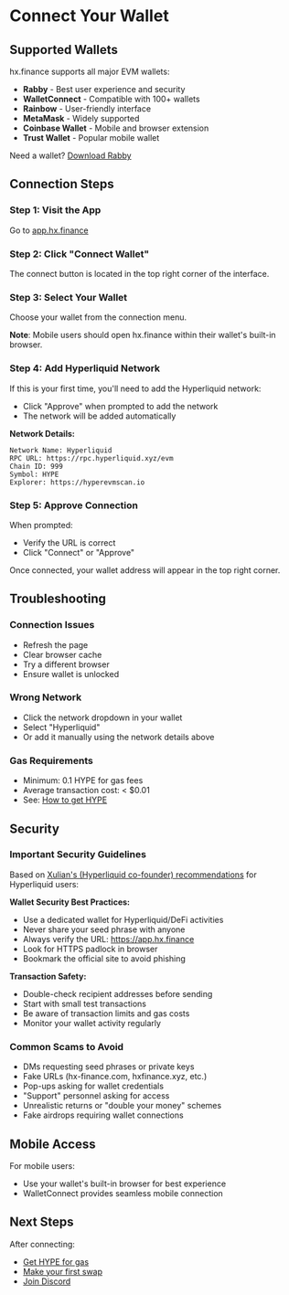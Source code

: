 # Connect Your Wallet

## Supported Wallets

hx.finance supports all major EVM wallets:

- **Rabby** - Best user experience and security
- **WalletConnect** - Compatible with 100+ wallets
- **Rainbow** - User-friendly interface
- **MetaMask** - Widely supported
- **Coinbase Wallet** - Mobile and browser extension
- **Trust Wallet** - Popular mobile wallet

Need a wallet? [Download Rabby](https://rabby.io)

## Connection Steps

### Step 1: Visit the App

Go to [app.hx.finance](https://app.hx.finance)

### Step 2: Click "Connect Wallet"

The connect button is located in the top right corner of the interface.

### Step 3: Select Your Wallet

Choose your wallet from the connection menu.

**Note**: Mobile users should open hx.finance within their wallet's built-in browser.

### Step 4: Add Hyperliquid Network

If this is your first time, you'll need to add the Hyperliquid network:
- Click "Approve" when prompted to add the network
- The network will be added automatically

**Network Details:**
```
Network Name: Hyperliquid
RPC URL: https://rpc.hyperliquid.xyz/evm
Chain ID: 999
Symbol: HYPE
Explorer: https://hyperevmscan.io
```

### Step 5: Approve Connection

When prompted:
- Verify the URL is correct
- Click "Connect" or "Approve"

Once connected, your wallet address will appear in the top right corner.

## Troubleshooting

### Connection Issues
- Refresh the page
- Clear browser cache
- Try a different browser
- Ensure wallet is unlocked

### Wrong Network
- Click the network dropdown in your wallet
- Select "Hyperliquid"
- Or add it manually using the network details above

### Gas Requirements
- Minimum: 0.1 HYPE for gas fees
- Average transaction cost: < $0.01
- See: [How to get HYPE](/getting-started/get-hype)

## Security

### Important Security Guidelines

Based on [Xulian's (Hyperliquid co-founder) recommendations](https://x.com/xulian_hl/status/1931291343265144896) for Hyperliquid users:

**Wallet Security Best Practices:**
- Use a dedicated wallet for Hyperliquid/DeFi activities
- Never share your seed phrase with anyone
- Always verify the URL: https://app.hx.finance
- Look for HTTPS padlock in browser
- Bookmark the official site to avoid phishing

**Transaction Safety:**
- Double-check recipient addresses before sending
- Start with small test transactions
- Be aware of transaction limits and gas costs
- Monitor your wallet activity regularly

### Common Scams to Avoid
- DMs requesting seed phrases or private keys
- Fake URLs (hx-finance.com, hxfinance.xyz, etc.)
- Pop-ups asking for wallet credentials
- "Support" personnel asking for access
- Unrealistic returns or "double your money" schemes
- Fake airdrops requiring wallet connections

## Mobile Access

For mobile users:
- Use your wallet's built-in browser for best experience
- WalletConnect provides seamless mobile connection

## Next Steps

After connecting:
- [Get HYPE for gas](/getting-started/get-hype)
- [Make your first swap](/getting-started/first-swap)
- [Join Discord](https://discord.gg/hV54GbXm)